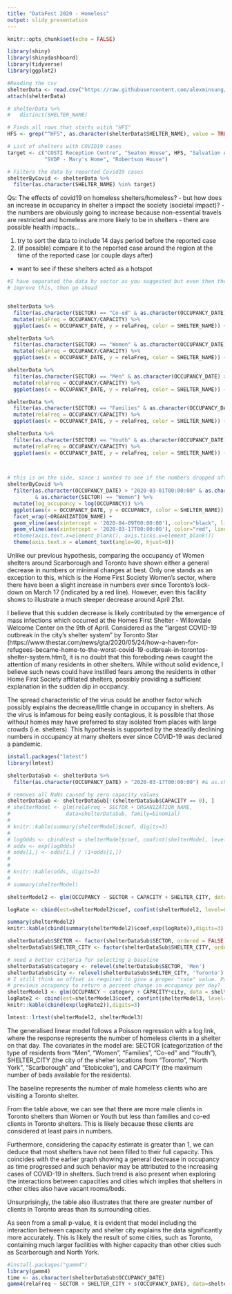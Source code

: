 ```yaml
---
title: "DataFest 2020 - Homeless"
output: slidy_presentation
---
```


```r
knitr::opts_chunk$set(echo = FALSE)
```


```r
library(shiny)
library(shinydashboard)
library(tidyverse)
library(ggplot2)

#Reading the csv
shelterData <- read.csv("https://raw.githubusercontent.com/alexminsung/ISSC/master/data/Daily%20shelter%20occpancy%20current.csv?token=APUVSRCQBS7QDHDGTMGCLMS65JGQU")
attach(shelterData)

# shelterData %>% 
#   distinct(SHELTER_NAME)

# Finds all rows that starts witih "HFS"
HFS <- grep("^HFS", as.character(shelterData$SHELTER_NAME), value = TRUE)

# List of shelters with COVID19 cases
target <- c("COSTI Reception Centre", "Seaton House", HFS, "Salvation Army - Maxwell Meighen", 
            "SVDP - Mary's Home", "Robertson House")

# Filters the data by reported Covid19 cases
shelterByCovid <- shelterData %>%
  filter(as.character(SHELTER_NAME) %in% target)

```

Qs: The effects of covid19 on homeless shelters/homeless?
- but how does an increase in occupancy in shelter a impact the society (societal impact)?
- the numbers are obviously going to increase because non-essential travels are restricted and homeless are more likely to be in shelters
- there are possible health impacts...

1. try to sort the data to include 14 days period before the reported case
2. (if possible) compare it to the reported case around the region at the time of the reported case (or couple days after)
  - want to see if these shelters acted as a hotspot


```r
#I have separated the data by sector as you suggested but even then the points are very messy. If you can think of a way to 
# improve this, then go ahead


shelterData %>%
  filter(as.character(SECTOR) == "Co-ed" & as.character(OCCUPANCY_DATE) > "2020-03-01T00:00:00") %>%
  mutate(relaFreq = OCCUPANCY/CAPACITY) %>%
  ggplot(aes(x = OCCUPANCY_DATE, y = relaFreq, color = SHELTER_NAME)) + facet_wrap(SHELTER_CITY~ORGANIZATION_NAME) + geom_point() + theme(axis.text.x=element_blank(), axis.ticks.x=element_blank()) 

shelterData %>%
  filter(as.character(SECTOR) == "Women" & as.character(OCCUPANCY_DATE) > "2020-03-01T00:00:00") %>%
  mutate(relaFreq = OCCUPANCY/CAPACITY) %>%
  ggplot(aes(x = OCCUPANCY_DATE, y = relaFreq, color = SHELTER_NAME)) + facet_wrap(SHELTER_CITY~ORGANIZATION_NAME) + geom_point() + theme(axis.text.x=element_blank(), axis.ticks.x=element_blank()) 

shelterData %>%
  filter(as.character(SECTOR) == "Men" & as.character(OCCUPANCY_DATE) > "2020-03-01T00:00:00") %>%
  mutate(relaFreq = OCCUPANCY/CAPACITY) %>%
  ggplot(aes(x = OCCUPANCY_DATE, y = relaFreq, color = SHELTER_NAME)) + facet_wrap(SHELTER_CITY~ORGANIZATION_NAME) + geom_point() + theme(axis.text.x=element_blank(), axis.ticks.x=element_blank()) 

shelterData %>%
  filter(as.character(SECTOR) == "Families" & as.character(OCCUPANCY_DATE) > "2020-03-01T00:00:00") %>%
  mutate(relaFreq = OCCUPANCY/CAPACITY) %>%
  ggplot(aes(x = OCCUPANCY_DATE, y = relaFreq, color = SHELTER_NAME)) + facet_wrap(SHELTER_CITY~ORGANIZATION_NAME) + geom_point() + theme(axis.text.x=element_blank(), axis.ticks.x=element_blank()) 

shelterData %>%
  filter(as.character(SECTOR) == "Youth" & as.character(OCCUPANCY_DATE) > "2020-03-01T00:00:00") %>%
  mutate(relaFreq = OCCUPANCY/CAPACITY) %>%
  ggplot(aes(x = OCCUPANCY_DATE, y = relaFreq, color = SHELTER_NAME)) + facet_wrap(SHELTER_CITY~ORGANIZATION_NAME) + geom_point() + theme(axis.text.x=element_blank(), axis.ticks.x=element_blank()) 

  
```

```r
# this is on the side, since i wanted to see if the numbers dropped after a covid19 case was reported on some of these shelters
shelterByCovid %>%
  filter(as.character(OCCUPANCY_DATE) > "2020-03-01T00:00:00" & as.character(ORGANIZATION_NAME) == "Homes First Society"
         & as.character(SECTOR) == "Women") %>%
  mutate(log_occupancy = log(OCCUPANCY)) %>%
  ggplot(aes(x = OCCUPANCY_DATE, y = OCCUPANCY, color = SHELTER_NAME)) + geom_point() + 
  facet_wrap(~ORGANIZATION_NAME) +
  geom_vline(aes(xintercept = '2020-04-09T00:00:00'), color="black", linetype="dashed") + 
  geom_vline(aes(xintercept = '2020-03-17T00:00:00'), color="red", linetype="dashed") +
  #theme(axis.text.x=element_blank(), axis.ticks.x=element_blank()) 
  theme(axis.text.x = element_text(angle=90, hjust=0))

```

Unlike our previous hypothesis, comparing the occupancy of Women shelters around Scarborough and Toronto have shown either a general decrease in numbers or minimal changes at best. Only one stands as an exception to this, which is the Home First Society Women's sector, where there have been a slight increase in numbers ever since Toronto's lock-down on March 17  (indicated by a red line). However, even this facility shows to illustrate a much steeper decrease around April 21st. 

I believe that this sudden decrease is likely contributed by the emergence of mass infections which occurred at the Homes First Shelter - Willowdale Welcome Center on the 9th of April. Considered as the "largest COVID-19 outbreak in the city's shelter system" by Toronto Star (https://www.thestar.com/news/gta/2020/05/24/how-a-haven-for-refugees-became-home-to-the-worst-covid-19-outbreak-in-torontos-shelter-system.html), it is no doubt that this foreboding news caught the attention of many residents in other shelters. While without solid evidence, I believe such news could have instilled fears among the residents in other Home First Society affiliated shelters, possibly providing a sufficient explanation in the sudden dip in occpancy. 


The spread characteristic of the virus could be another factor which possibly explains the decrease/little change in occupancy in shelters. As the virus is infamous for being easily contagious, it is possible that those without homes may have preferred to stay isolated from places with large crowds (i.e. shelters). This hypothesis is supported by the steadily declining numbers in occupancy at many shelters ever since COVID-19 was declared a pandemic. 


```r

install.packages("lmtest")
library(lmtest)

shelterDataSub <- shelterData %>%
  filter(as.character(OCCUPANCY_DATE) > "2020-03-17T00:00:00") #& as.character(SECTOR) == "Women" | as.character(SECTOR) == "Men") 

# removes all NaNs caused by zero capacity values 
shelterDataSub <- shelterDataSub[!(shelterDataSub$CAPACITY == 0), ] 
# shelterModel <- glm(relaFreq ~ SECTOR + ORGANIZATION_NAME, 
#                  data=shelterDataSub, family=binomial)
# 
# knitr::kable(summary(shelterModel)$coef, digits=3)
# 
# logOdds <- cbind(est = shelterModel$coef, confint(shelterModel, level = 0.95))
# odds <- exp(logOdds)
# odds[1,] <- odds[1,] / (1+odds[1,])
# 
# 
# knitr::kable(odds, digits=3)
# 
# summary(shelterModel)

shelterModel2 <- glm(OCCUPANCY ~ SECTOR + CAPACITY + SHELTER_CITY, data = shelterDataSub, family = poisson(link = "log"))

logRate <- cbind(est=shelterModel2$coef, confint(shelterModel2, level=0.99))

summary(shelterModel2)
knitr::kable(cbind(summary(shelterModel2)$coef,exp(logRate)),digits=3)

shelterDataSub$SECTOR <- factor(shelterDataSub$SECTOR, ordered = FALSE)
shelterDataSub$SHELTER_CITY <- factor(shelterDataSub$SHELTER_CITY, ordered = FALSE)

# need a better criteria for selecting a baseline
shelterDataSub$category <- relevel(shelterDataSub$SECTOR, 'Men')
shelterDataSub$city <- relevel(shelterDataSub$SHELTER_CITY, 'Toronto')
# I still think an offset is required to give a proper "rate" value. Possible solution is to divide current occupancy by 
# previous occupancy to return a percent change in occupancy per day?
shelterModel3 <- glm(OCCUPANCY ~ category + CAPACITY*city, data = shelterDataSub, family = poisson(link = "log"))
logRate2 <- cbind(est=shelterModel3$coef, confint(shelterModel3, level=0.95))
knitr::kable(cbind(exp(logRate2)),digits=3)

lmtest::lrtest(shelterModel2, shelterModel3)

```
The generalised linear model follows a Poisson regression with a log link, where the response represents the number of homeless clients in a shelter on that day.
The covariates in the model are: SECTOR (categorization of the type of residents from "Men", "Women", "Families", "Co-ed" and "Youth"), SHELTER_CITY (the city of the shelter locations from "Toronto", "North York", "Scarborough" and "Etobicoke"), and CAPCITY (the maximum number of beds available for the residents). 

The baseline represents the number of male homeless clients who are visiting a Toronto shelter. 

From the table above, we can see that there are more male clients in Toronto shelters than Women or Youth but less than families and co-ed clients in Toronto shelters. This is likely because these clients are considered at least pairs in numbers.

Furthermore, considering the capacity estimate is greater than 1, we can deduce that most shelters have not been filled to their full capacity. This coincides with the earlier graph showing a general decrease in occupancy as time progressed and such behavior may be attributed to the increasing cases of COVID-19 in shelters. Such trend is also present when exploring the interactions between capacities and cities which implies that shelters in other cities also have vacant rooms/beds. 

Unsurprisingly, the table also illustrates that there are greater number of clients in Toronto areas than its surrounding cities. 

As seen from a small p-value, it is evident that model including the interaction between capacity and shelter city explains the data significantly more accurately. This is likely the result of some cities, such as Toronto, containing much larger facilities with higher capacity than other cities such as Scarborough and North York. 

```r
#install.packages("gamm4")
library(gamm4)
time <- as.character(shelterDataSub$OCCUPANCY_DATE)
gamm4(relaFreq ~ SECTOR + SHELTER_CITY + s(OCCUPANCY_DATE), data=shelterDataSub, family=binomial(link='logit'))


```